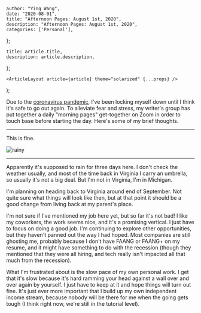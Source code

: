 

    author: "Ying Wang",
    date: "2020-08-01",
    title: "Afternoon Pages: August 1st, 2020",
    description: "Afternoon Pages: August 1st, 2020",
    categories: ['Personal'],
};

    title: article.title,
    description: article.description,
};

    <ArticleLayout article={article} theme="solarized" {...props} />
);


Due to the [coronavirus
pandemic](https://en.wikipedia.org/wiki/2019-20_coronavirus_pandemic), I've been
locking myself down until I think it's safe to go out again. To alleviate fear
and stress, my writer's group has put together a daily "morning pages"
get-together on Zoom in order to touch base before starting the day. Here's some
of my brief thoughts.

---

This is fine.

![rainy](/img/posts/2020/08/01/afternoon_pages.png)

---

Apparently it's supposed to rain for three days here. I don't check the weather
usually, and most of the time back in Virginia I carry an umbrella, so usually
it's not a big deal. But I'm not in Virginia, I'm in Michigan.

I'm planning on heading back to Virginia around end of September. Not quite sure
what things will look like then, but at that point it should be a good change
from living back at my parent's place.

I'm not sure if I've mentioned my job here yet, but so far it's not bad! I like
my coworkers, the work seems nice, and it's a promising vertical. I just have to
focus on doing a good job. I'm continuing to explore other opportunities, but
they haven't panned out the way I had hoped. Most companies are still ghosting
me, probably because I don't have FAANG or FAANG+ on my resume, and it might
have something to do with the recession (though they mentioned that they were
all hiring, and tech really isn't impacted all that much from the recession).

What I'm frustrated about is the slow pace of my own personal work. I get that
it's slow because it's hard ramming your head against a wall over and over again
by yourself. I just have to keep at it and hope things will turn out fine. It's
just ever more important that I build up my own independent income stream,
because nobody will be there for me when the going gets tough (I think right
now, we're still in the tutorial level).
